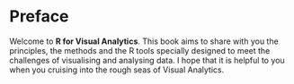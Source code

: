 # Preface {.unnumbered}

Welcome to **R for Visual Analytics**. This book aims to share with you the principles, the methods and the R tools specially designed to meet the challenges of visualising and analysing data. I hope that it is helpful to you when you cruising into the rough seas of Visual Analytics.
